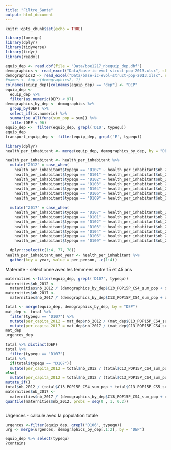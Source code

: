 ```yaml
---
title: "Filtre_Sante"
output: html_document
---
```


```r
knitr::opts_chunk$set(echo = TRUE)
```

```r
library(foreign)
library(dplyr)
library(tidyverse)
library(tidyr)
library(readxl)
```


```r
equip_dep <- read.dbf(file = "Data/bpe1217_nbequip_dep.dbf")
demographics <- read_excel("Data/base-ic-evol-struct-pop-2013.xlsx", skip = 5)
demographics2 <- read_excel("Data/base-ic-evol-struct-pop-2013.xlsx", skip = 4)
#names <- top_n(demographics2, 1)
colnames(equip_dep)[colnames(equip_dep) == "dep"] <- "DEP"
equip_dep <- 
  equip_dep %>% 
  filter(as.numeric(DEP) < 97)
demographics_by_dep <- demographics %>% 
  group_by(DEP) %>% 
  select_if(is.numeric) %>% 
  summarise_all(funs(sum_pop = sum)) %>% 
  filter(DEP < 96)
equip_dep <-  filter(equip_dep, grepl('D10', typequ))
equip_dep
transport_equip_dep <- filter(equip_dep, grepl('E', typequ))
```



```r
library(dplyr)
health_per_inhabitant <- merge(equip_dep, demographics_by_dep, by = "DEP") 
  
health_per_inhabitant <- health_per_inhabitant %>% 
  mutate("2012" = case_when(
    health_per_inhabitant$typequ == "D107" ~ health_per_inhabitant$nb_2012 / (health_per_inhabitant$C13_POP15P_CS4_sum_pop + health_per_inhabitant$C13_POP15P_CS5_sum_pop),
    health_per_inhabitant$typequ == "D101" ~ health_per_inhabitant$nb_2012 / health_per_inhabitant$P13_POP_sum_pop,
    health_per_inhabitant$typequ == "D102" ~ health_per_inhabitant$nb_2012 / health_per_inhabitant$P13_POP_sum_pop,
    health_per_inhabitant$typequ == "D103" ~ health_per_inhabitant$nb_2012 / health_per_inhabitant$P13_POP_sum_pop,
    health_per_inhabitant$typequ == "D104" ~ health_per_inhabitant$nb_2012 / health_per_inhabitant$P13_POP_sum_pop,
    health_per_inhabitant$typequ == "D106" ~ health_per_inhabitant$nb_2012 / health_per_inhabitant$P13_POP_sum_pop,
    health_per_inhabitant$typequ == "D109" ~ health_per_inhabitant$nb_2012 / health_per_inhabitant$P13_POP_sum_pop))%>% 
  
  mutate("2017" = case_when(
    health_per_inhabitant$typequ == "D107" ~ health_per_inhabitant$nb_2017 / (health_per_inhabitant$C13_POP15P_CS4_sum_pop + health_per_inhabitant$C13_POP15P_CS5_sum_pop),
    health_per_inhabitant$typequ == "D101" ~ health_per_inhabitant$nb_2017 / health_per_inhabitant$P13_POP_sum_pop,
    health_per_inhabitant$typequ == "D102" ~ health_per_inhabitant$nb_2017 / health_per_inhabitant$P13_POP_sum_pop,
    health_per_inhabitant$typequ == "D103" ~ health_per_inhabitant$nb_2017 / health_per_inhabitant$P13_POP_sum_pop,
    health_per_inhabitant$typequ == "D104" ~ health_per_inhabitant$nb_2017 / health_per_inhabitant$P13_POP_sum_pop,
    health_per_inhabitant$typequ == "D106" ~ health_per_inhabitant$nb_2017 / health_per_inhabitant$P13_POP_sum_pop,
    health_per_inhabitant$typequ == "D109" ~ health_per_inhabitant$nb_2017 / health_per_inhabitant$P13_POP_sum_pop)) %>% 
  
  dplyr::select(c(1:4, 77, 78))
health_per_inhabitant_and_year <- health_per_inhabitant %>% 
  gather(key = year, value = per_person, -c(1:4))
```



Maternite
- selectionne avec les femmees entre 15 et 45 ans

```r
maternities <-filter(equip_dep, grepl('D107', typequ))
maternities$nb_2012 <- 
  maternities$nb_2012 / (demographics_by_dep$C13_POP15P_CS4_sum_pop + demographics_by_dep$C13_POP15P_CS5_sum_pop)
maternities$nb_2017 <- 
  maternities$nb_2017 / (demographics_by_dep$C13_POP15P_CS4_sum_pop + demographics_by_dep$C13_POP15P_CS5_sum_pop)

total <- merge(equip_dep, demographics_by_dep, by = "DEP")
mat_dep <- total %>%
  filter(typequ == "D107") %>% 
  mutate(per_capita_2012 = mat_dep$nb_2012 / (mat_dep$C13_POP15P_CS4_sum_pop + mat_dep$C13_POP15P_CS5_sum_pop)) %>% 
  mutate(per_capita_2017 = mat_dep$nb_2017 / (mat_dep$C13_POP15P_CS4_sum_pop + mat_dep$C13_POP15P_CS5_sum_pop))
mat_dep
urgences_dep

total %>% distinct(DEP)
total %>% 
  filter(typequ == "D107") 
total %>% 
  if(total$typequ == "D107"){
  mutate(per_capita_2012 = total$nb_2012 / (total$C13_POP15P_CS4_sum_pop + total$C13_POP15P_CS5_sum_pop))} 
else{
  mutate(per_capita_2012 = total$nb_2012 / (total$C13_POP15P_CS4_sum_pop + total$C13_POP15P_CS5_sum_pop))}
mutate_if()
total$nb_2012 / (total$C13_POP15P_CS4_sum_pop + total$C13_POP15P_CS5_sum_pop)
maternities$nb_2017 <- 
  maternities$nb_2017 / (demographics_by_dep$C13_POP15P_CS4_sum_pop + demographics_by_dep$C13_POP15P_CS5_sum_pop)
quantile(maternities$nb_2012, probs = seq(0 , 1, 0.2))
```

```r
```


Urgences
- calcule avec la population totale

```r
urgences <-filter(equip_dep, grepl('D106', typequ))
urg <- merge(urgences, demographics_by_dep[,1:2], by = "DEP")

```



```r
equip_dep %>% select(typequ)
?contains
```
